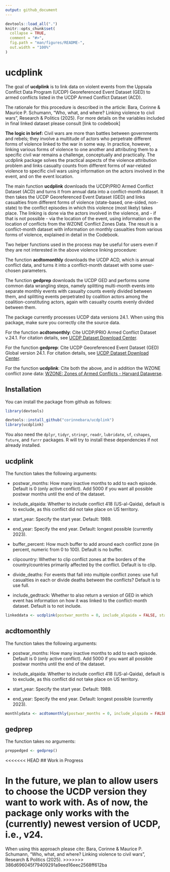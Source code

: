 ```yaml
---
output: github_document
---
```


<!-- README.md is generated from README.Rmd. Please edit that file -->

```r
devtools::load_all(".")
knitr::opts_chunk$set(
  collapse = TRUE,
  comment = "#>",
  fig.path = "man/figures/README-",
  out.width = "100%"
)
```

# ucdplink

The goal of **ucdplink** is to link data on violent events from the Uppsala Conflict Data Program (UCDP) Georeferenced Event Dataset (GED) to armed conflicts listed in the UCDP Armed Conflict Dataset (ACD).

The rationale for this procedure is described in the article:
Bara, Corinne & Maurice P. Schumann, "Who, what, and where? Linking violence to civil wars", Research & Politics (2025).
For more details on the variables included in final linked dataset please consult [link to codebook]

**The logic in brief:** Civil wars are more than battles between governments and rebels; they involve a multitude of actors who perpetrate different forms of violence linked to the war in some way. In practice, however, linking various forms of violence to one another and attributing them to a specific civil war remains a challenge, conceptually and practically. The ucdplink package solves the practical aspects of the violence attribution problem and links casualty counts from different forms of war-related violence to specific civil wars using information on the actors involved in the event, and on the event location.

The main function **ucdplink** downloads the UCDP/PRIO Armed Conflict Dataset (ACD) and turns it from annual data into a conflict-month dataset. It then takes the UCDP Georeferenced Event Dataset (GED) and links casualties from different forms of violence (state-based, one-sided, non-state) to the conflict episodes in which this violence (most likely) takes place. The linking is done via the actors involved in the violence, and - if that is not possible - via the location of the event, using information on the location of conflicts from the WZONE Conflict Zones Data. The result is a conflict-month dataset with information on monthly casualties from various forms of violence, explained in detail in the Codebook.

Two helper functions used in the process may be useful for users even if they are not interested in the above violence linking procedure:

The function **acdtomonthly** downloads the UCDP ACD, which is annual conflict data, and turns it into a conflict-month dataset with some user-chosen parameters.

The function **gedprep** downloads the UCDP GED and performs some common data wrangling steps, namely splitting multi-month events into separate monthly events with casualty counts evenly divided between them, and splitting events perpetrated by coalition actors among the coalition-constituting actors, again with casualty counts evenly divided between them.

The package currently processes UCDP data versions 24.1. When using this package, make sure you correctly cite the source data.

For the function **acdtomonthly**: Cite UCDP/PRIO Armed Conflict Dataset v.24.1. For citation details, see [UCDP Dataset Download Center](https://ucdp.uu.se/downloads/).

For the function **gedprep**: Cite UCDP Georeferenced Event Dataset (GED) Global version 24.1. For citation details, see [UCDP Dataset Download Center](https://ucdp.uu.se/downloads/).

For the function **ucdplink**: Cite both the above, and in addition the WZONE conflict zone data: [WZONE: Zones of Armed Conflicts - Harvard Dataverse](https://dataverse.harvard.edu/dataset.xhtml?persistentId=doi:10.7910/DVN/PUWJEU).

## Installation

You can install the package from github as follows:

``` r
library(devtools)

devtools::install_github("corinnebara/ucdplink")
library(ucdplink)
```

You also need the `dplyr`, `tidyr`, `stringr`, `readr`, `lubridate`, `sf`, `cshapes`, `future`, and `furrr` packages. R will try to install these dependencies if not already installed.

## ucdplink

The function takes the following arguments:

-   postwar_months: How many inactive months to add to each episode. Default is 0 (only active conflict). Add 5000 if you want all possible postwar months until the end of the dataset.

-   include_alqaida: Whether to include conflict 418 (US-al-Qaida), default is to exclude, as this conflict did not take place on US territory.

-   start_year: Specify the start year. Default: 1989.

-   end_year: Specify the end year. Default: longest possible (currently 2023).

-   buffer_percent: How much buffer to add around each conflict zone (in percent, numeric from 0 to 100). Default is no buffer.

-   clipcountry: Whether to clip conflict zones at the borders of the country/countries primarily affected by the conflict. Default is to clip.

-   divide_deaths: For events that fall into multiple conflict zones: use full casualties in each or divide deaths between the conflicts? Default is to use full.

-   include_gedtrack: Whether to also return a version of GED in which event has information on how it was linked to the conflict-month dataset. Default is to not include.

```r
linkeddata <- ucdplink(postwar_months = 0, include_alqaida = FALSE, start_year = 1989, end_year = 2023, buffer_percent = 0, clipcountry = TRUE, divide_deaths = FALSE, include_gedtrack = FALSE)
```

## acdtomonthly

The function takes the following arguments:

-   postwar_months: How many inactive months to add to each episode. Default is 0 (only active conflict). Add 5000 if you want all possible postwar months until the end of the dataset.

-   include_alqaida: Whether to include conflict 418 (US-al-Qaida), default is to exclude, as this conflict did not take place on US territory.

-   start_year: Specify the start year. Default: 1989.

-   end_year: Specify the end year. Default: longest possible (currently 2023).

```r
monthlydata <- acdtomonthly(postwar_months = 0, include_alqaida = FALSE, start_year = 1989, end_year = 2023)
```

## gedprep

The function takes no arguments:

```r
preppedged <- gedprep()
```

<<<<<<< HEAD
## Work in Progress

In the future, we plan to allow users to choose the UCDP version they want to work with. As of now, the package only works with the (currently) newest version of UCDP, i.e., v24.
=======
When using this approach please cite:
Bara, Corinne & Maurice P. Schumann, "Who, what, and where? Linking violence to civil wars", Research & Politics (2025).
>>>>>>> 386d696045f79409291a9eed16eec2568ff612ba
